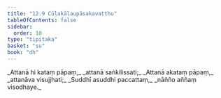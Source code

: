 ```yaml
---
title: "12.9 Cūḷakālaupāsakavatthu"
tableOfContents: false
sidebar:
  order: 10
type: "tipitaka"
basket: "su"
book: "dh"
---
```



<DynamicBreadcrumb />

<Division number="165" book="dh">

<Paragraph number="177" type="verses" book="dh">
_Attanā hi kataṃ pāpaṃ,_  
_attanā saṅkilissati;_  
_Attanā akataṃ pāpaṃ,_  
_attanāva visujjhati;_  
_Suddhī asuddhi paccattaṃ,_  
_nāñño aññaṃ visodhaye._
</Paragraph>
</Division>